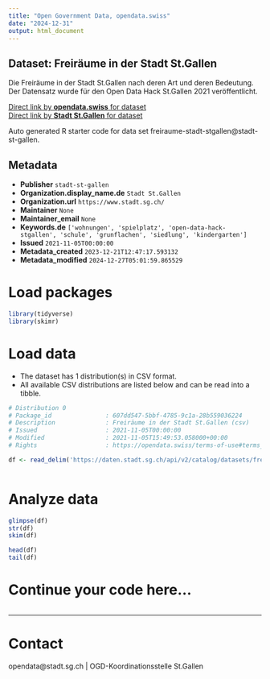```yaml
---
title: "Open Government Data, opendata.swiss"
date: "2024-12-31"
output: html_document
---
```


## Dataset: Freiräume in der Stadt St.Gallen

Die Freiräume in der Stadt St.Gallen nach deren Art und deren Bedeutung. Der Datensatz wurde für den Open Data Hack St.Gallen 2021 veröffentlicht. 

[Direct link by **opendata.swiss** for dataset](https://opendata.swiss/de/dataset/freiraume-in-der-stadt-st-gallen)<br>
[Direct link by **Stadt St.Gallen** for dataset](https://daten.stadt.sg.ch/explore/dataset/freiraume-stadt-stgallen/)

Auto generated R starter code for data set freiraume-stadt-stgallen@stadt-st-gallen.

## Metadata

- **Publisher** `stadt-st-gallen`
- **Organization.display_name.de** `Stadt St.Gallen`
- **Organization.url** `https://www.stadt.sg.ch/`
- **Maintainer** `None`
- **Maintainer_email** `None`
- **Keywords.de** `['wohnungen', 'spielplatz', 'open-data-hack-stgallen', 'schule', 'grunflachen', 'siedlung', 'kindergarten']`
- **Issued** `2021-11-05T00:00:00`
- **Metadata_created** `2023-12-21T12:47:17.593132`
- **Metadata_modified** `2024-12-27T05:01:59.865529`


# Load packages

```r

library(tidyverse)
library(skimr)

```

# Load data

-   The dataset has 1 distribution(s) in CSV format.
-   All available CSV distributions are listed below and can be read into a tibble.

```r

# Distribution 0
# Package_id               : 607dd547-5bbf-4785-9c1a-28b559036224
# Description              : Freiräume in der Stadt St.Gallen (csv)
# Issued                   : 2021-11-05T00:00:00
# Modified                 : 2021-11-05T15:49:53.058000+00:00
# Rights                   : https://opendata.swiss/terms-of-use#terms_by

df <- read_delim('https://daten.stadt.sg.ch/api/v2/catalog/datasets/freiraume-stadt-stgallen/exports/csv?use_labels=true')



```

# Analyze data

```r

glimpse(df)
str(df)
skim(df)

head(df)
tail(df)

```

# Continue your code here...

```r

```

------------------------------------------------------------------------

# Contact

opendata@stadt.sg.ch | OGD-Koordinationsstelle St.Gallen
